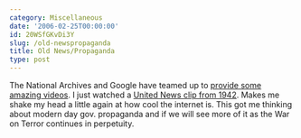 ```yaml
---
category: Miscellaneous
date: '2006-02-25T00:00:00'
id: 20WSfGKvDi3Y
slug: /old-newspropaganda
title: Old News/Propaganda
type: post
---
```


The National Archives and Google have teamed up to
[provide some amazing videos](http://video.google.com/nara.html). I
just watched a
[United News clip from 1942](http://video.google.com/videoplay?docid=-1042724211811168164&q=owner:nara+type:world_war_II).
Makes me shake my head a little again at how cool the internet is.
This got me thinking about modern day gov. propaganda and if we
will see more of it as the War on Terror continues in perpetuity.